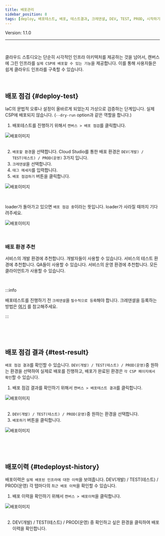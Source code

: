 ```yaml
---
title: 배포관리
sidebar_position: 8
tags: [deploy, 배포테스트, 배포, 테스트결과, 크레덴셜, DEV, TEST, PROD, 시작하기]
---
```



<span className="theme-doc-version-badge badge badge--secondary">
    Version: 1.1.0
</span>

<hr />
<br />

클라우드 스튜디오는 단순히 시각적인 인프라 아키텍처를 제공하는 것을 넘어서, 캔버스에 그린 인프라를 ```실제 CSP에 배포할 수 있는 기능```을 제공합니다. 이를 통해 사용자들은 쉽게 클라우드 인프라를 구축할 수 있습니다.

<p>&nbsp;</p>

## 배포 점검 {#deploy-test}

IaC의 문법적 오류나 설정이 올바르게 되었는지 가상으로 검증하는 단계입니다. 실제 CSP에 배포되지 않습니다. 
(`--dry-run` option과 같은 역할을 합니다.)


1. 배포테스트를 진행하기 위해서 ```캔버스 > 배포 점검```를 클릭합니다.

<div className={styles.imgWrap}>
    <img src={ deploy03 } alt="배포이미지" />
</div>

<br />

2. ```배포할 환경```을 선택합니다. Cloud Studio를 통한 배포 환경은 ```DEV(개발) / TEST(테스트) / PROD(운영)``` 3가지 입니다.
3. ```크레덴셜```을 선택합니다.
4. ```태그 메세지```를 입력합니다. 
5. ```배포 점검하기``` 버튼을 클릭합니다.

<div className={styles.imgWrap}>
    <img src={ deploy05 } alt="배포이미지" />
</div>

<p>&nbsp;</p>

loader가 돌아가고 있으면 ```배포 점검 중```이라는 뜻입니다. loader가 사라질 때까지 기다려주세요.

<div className={styles.imgWrap}>
    <img src={ deploy04 } alt="배포이미지" />
</div>

<p>&nbsp;</p>

### 배포 환경 추천

<Tabs>
  <TabItem value="dev" label="DEV" default>
    서비스의 개발 환경에 추천합니다. 개발자들이 사용할 수 있습니다.
  </TabItem>
  <TabItem value="test" label="TEST">
    서비스의 테스트 환경에 추천합니다. QA들이 사용할 수 있습니다.
  </TabItem>
  <TabItem value="prod" label="PROD">
    서비스의 운영 환경에 추천합니다. 모든 클라이언트가 사용할 수 있습니다.
  </TabItem>
</Tabs>

<p>&nbsp;</p>

:::info

배포테스트를 진행하기 전 ```크레덴셜```을 ```필수적으로 등록```해야 합니다. 크레덴셜을 등록하는 방법은 [여기](/docs/credential/createCredential.mdx)  를 참고해주세요.

:::

<p>&nbsp;</p>
<p>&nbsp;</p>

## 배포 점검 결과 {#test-result}
```배포 점검 결과```를 확인할 수 있습니다. ```DEV(개발) / TEST(테스트) / PROD(운영)```중 원하는 환경을 선택하여 실제로 배포를 진행하고,
배포가 완료된 환경은 ```각 CSP 페이지에서 확인```할 수 있습니다.

1. 배포 점검 결과를 확인하기 위해서 ```캔버스 > 배포테스트 결과```를 클릭합니다. 

<div className={styles.imgWrap}>
    <img src={ deploy02 } alt="배포이미지" />
</div>

<br />

2. ```DEV(개발) / TEST(테스트) / PROD(운영)```중 원하는 환경을 선택합니다.
3. ```배포하기``` 버튼을 클릭합니다.

<div className={styles.imgWrap}>
    <img src={ deploy06 } alt="배포이미지" />
</div>

<p>&nbsp;</p>
<p>&nbsp;</p>

## 배포이력 {#tedeployst-history}
배포이력은 ```실제 배포된 인프라에 대한 이력```을 보여줍니다. DEV(개발) / TEST(테스트) / PROD(운영) 각 탭마다의 ```최근 배포 이력```을 확인할 수 있습니다.

1. 배포 이력을 확인하기 위해서 ```캔버스 > 배포이력```을 클릭합니다.

<div className={styles.imgWrap}>
    <img src={ deploy01 } alt="배포이미지" />
</div>

<br />

2.  DEV(개발) / TEST(테스트) / PROD(운영) 중 확인하고 싶은 환경을 클릭하여 배포 이력을 확인합니다.

